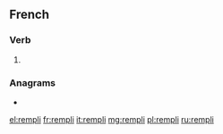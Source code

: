 ==French==

===Verb===
{{fr-past participle}}

# {{past participle of|remplir|lang=fr|nocat=1}}

===Anagrams===
* {{l|fr|emplir}}

[[el:rempli]]
[[fr:rempli]]
[[it:rempli]]
[[mg:rempli]]
[[pl:rempli]]
[[ru:rempli]]